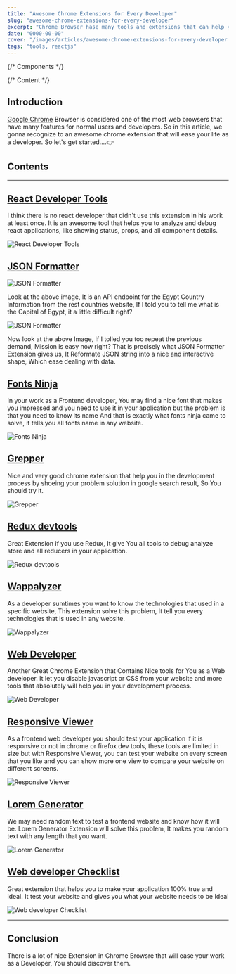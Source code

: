 ```yaml
---
title: "Awesome Chrome Extensions for Every Developer"
slug: "awesome-chrome-extensions-for-every-developer"
excerpt: "Chrome Browser hase many tools and extensions that can help you as a developer, so in this article we will know awesome chrome extensions that will help you and ease your work.."
date: "0000-00-00"
cover: "/images/articles/awesome-chrome-extensions-for-every-developer.jpg"
tags: "tools, reactjs"
---
```


{/* Components */}


{/* Content */}

## Introduction

<A href="https://en.wikipedia.org/wiki/Google_Chrome">Google Chrome</A>
Browser is considered one of the most web browsers that have many features for normal
users and developers. So in this article, we gonna recognize to an awesome chrome
extension that will ease your life as a developer. So let's get started....👉

## Contents

<TopicLink href="#introduction" topic="Introduction" />
<TopicLink href="#react-developer-tools" topic="React Developer Tools" />
<TopicLink href="#json-formatter" topic="JSON Formatter" />
<TopicLink href="#fonts-ninja" topic="Fonts Ninja" />
<TopicLink href="#grepper" topic="Grepper" />
<TopicLink href="#redux-devtools" topic="Redux devtools" />
<TopicLink href="#wappalyzer" topic="Wappalyzer" />
<TopicLink href="#web-developer" topic="Web Developer" />
<TopicLink href="#responsive-viewer" topic="Responsive Viewer" />
<TopicLink href="#lorem-generator" topic="Lorem Generator" />
<TopicLink href="#web-developer-checklist" topic="Web developer Checklist" />
<TopicLink href="#conclusion" topic="Conclusion" />

---

## <A href="https://chrome.google.com/webstore/detail/react-developer-tools/fmkadmapgofadopljbjfkapdkoienihi?hl=en" >React Developer Tools</A>

I think there is no react developer that didn't use this extension in his work at least once.
It is an awesome tool that helps you to analyze and debug react applications, like showing status, props, and all component details.

<Image src={reactDevToolsImage} alt="React Developer Tools" />

## <A href="https://chrome.google.com/webstore/detail/json-formatter/bcjindcccaagfpapjjmafapmmgkkhgoa/related?hl=en" >JSON Formatter</A>

<Image src={firstJsonFormatterImage} alt="JSON Formatter" />

Look at the above image, It is an API endpoint for the Egypt Country Information from the rest countries website, If I told you to tell me what is the Capital of Egypt, it a little difficult right?

<Image src={secondJsonFormatterTwoImage} alt="JSON Formatter" />

Now look at the above Image, If I tolled you too repeat the previous demand, Mission
is easy now right? That is precisely what JSON Formatter Extension gives us, It Reformate
JSON string into a nice and interactive shape, Which ease dealing with data.

## <A href="https://chrome.google.com/webstore/detail/fonts-ninja/eljapbgkmlngdpckoiiibecpemleclhh" >Fonts Ninja</A>

In your work as a Frontend developer, You may find a nice font that makes you impressed and you need to use it in your application but the problem is that you need to know its name And that is exactly what fonts ninja came to solve, it tells you all fonts name in any website.

<Image src={fontsNinjaImage} alt="Fonts Ninja" />

## <A href="https://chrome.google.com/webstore/detail/grepper/amaaokahonnfjjemodnpmeenfpnnbkco" >Grepper</A>

Nice and very good chrome extension that help you in the development process by shoeing your problem solution in google search result, So You should try it.

<Image src={grepperImage} alt="Grepper" />

## <A href="https://chrome.google.com/webstore/detail/grepper/amaaokahonnfjjemodnpmeenfpnnbkco" >Redux devtools</A>

Great Extension if you use Redux, It give You all tools to debug analyze store and all reducers in your application.

<Image src={reduxDevToolsImage} alt="Redux devtools" />

## <A href="https://chrome.google.com/webstore/detail/wappalyzer-technology-pro/gppongmhjkpfnbhagpmjfkannfbllamg" >Wappalyzer</A>

As a developer sumtimes you want to know the technologies that used in a specific website, This extension solve this problem, It tell you every technologies that is used in any website.

<Image src={wappalyzerImage} alt="Wappalyzer" />

## <A href="https://chrome.google.com/webstore/detail/web-developer/bfbameneiokkgbdmiekhjnmfkcnldhhm">Web Developer</A>

Another Great Chrome Extension that Contains Nice tools for You as a Web developer.
It let you disable javascript or CSS from your website and more tools that absolutely will help you in your development process.

<Image src={webDeveloperImage} alt="Web Developer" />

## <A href="https://chrome.google.com/webstore/detail/responsive-viewer/inmopeiepgfljkpkidclfgbgbmfcennb?hl=en">Responsive Viewer</A>

As a frontend web developer you should test your application if it is responsive or not in chrome or firefox dev tools, these tools are limited in size but with Responsive Viewer, you can test your website on every screen that you like and you can show more one view to compare your website on different screens.

<Image src={responsiveViewerImage} alt="Responsive Viewer" />

## <A href="https://chrome.google.com/webstore/detail/lorem-ipsum-generator-def/mcdcbjjoakogbcopinefncmkcamnfkdb?hl=en">Lorem Generator</A>

We may need random text to test a frontend website and know how it will be.
Lorem Generator Extension will solve this problem, It makes you random text with any length that you want.

<Image src={loremGeneratorImage} alt="Lorem Generator" />

## <A href="https://chrome.google.com/webstore/detail/web-developer-checklist/iahamcpedabephpcgkeikbclmaljebjp?hl=en">Web developer Checklist</A>

Great extension that helps you to make your application 100% true and ideal.
It test your website and gives you what your website needs to be Ideal

<Image src={webDeveloperChecklistImage} alt="Web developer Checklist" />

---

## Conclusion

There is a lot of nice Extension in Chrome Browsre that will ease your work as a Developer, You should discover them.
